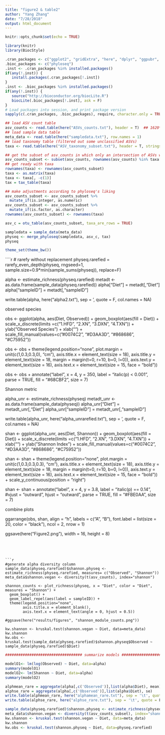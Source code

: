 ```yaml
---
title: "figure2 & table2"
author: "Yang Zhang"
date: "7/28/2018"
output: html_document
---
```


```r
knitr::opts_chunk$set(echo = TRUE)
```

```r
library(knitr)
library(BiocStyle)

.cran_packages <- c("ggplot2", "gridExtra", "here", "dplyr", "ggpubr", "vegan")
.bioc_packages <- c("phyloseq")
.inst <- .cran_packages %in% installed.packages()
if(any(!.inst)) {
   install.packages(.cran_packages[!.inst])
}
.inst <- .bioc_packages %in% installed.packages()
if(any(!.inst)) {
   source("http://bioconductor.org/biocLite.R")
   biocLite(.bioc_packages[!.inst], ask = F)
}
# Load packages into session, and print package version
sapply(c(.cran_packages, .bioc_packages), require, character.only = TRUE)
```


```r
## load ASV count table
asv_counts <- read.table(here("ASVs_counts.txt"), header = T)  ## 1620*47
## load sample data table
meta_data <- read.table(here("sampledata.txt"), row.names = 1)
## load taxonomy table (filtered out some unclassified ASVs)
taxa <- read.table(here("ASV_taxonomy_subset.txt"), header = T, stringsAsFactors = FALSE, sep = "\t", fill = TRUE, quote = "")

## get the subset of asv_counts in which only an intersection of ASVs with taxa are shown.
asv_counts_subset <- subset(asv_counts, rownames(asv_counts) %in% taxa[,1])  ## 786*47
## get ready with taxa
rownames(taxa) <- rownames(asv_counts_subset)
taxa <- as.matrix(taxa)
taxa <- taxa[, -c(1)]
tax = tax_table(taxa)

## make adjustments according to phyloseq's liking
asv_counts_subset <- asv_counts_subset %>% 
  mutate_if(is.integer, as.numeric)
asv_counts_subset <- asv_counts_subset %>% 
  mutate_if(is.factor, as.character)
rownames(asv_counts_subset) <- rownames(taxa)

asv_c = otu_table(asv_counts_subset, taxa_are_rows = TRUE)

sampledata = sample_data(meta_data)
physeq <- merge_phyloseq(sampledata, asv_c, tax)
physeq
```


```r
theme_set(theme_bw())
```


````r
# rarefy without replacement
physeq.rarefied = rarefy_even_depth(physeq, rngseed=1, sample.size=0.9*min(sample_sums(physeq)), replace=F)

alpha <- estimate_richness(physeq.rarefied)
metadt <- as.data.frame(sample_data(physeq.rarefied))
alpha["Diet"] = metadt[,"Diet"] 
alpha["sampleID"] = metadt[,"sampleID"]

write.table(alpha, here("alpha2.txt"), sep = '\t', quote = F, col.names = NA)

#################################### observed species ##########################################

obs <- ggplot(alpha, aes(Diet, Observed)) + 
  geom_boxplot(aes(fill = Diet)) + 
  scale_x_discrete(limits =c("1.HFD", "2.XN", "3.DXN", "4.TXN")) + 
  ylab("Observed Species") + xlab("") + 
  scale_fill_manual(values=c("#0074C2", "#D3AA3D", "#868686", "#C75952"))

obs <- obs + theme(legend.position="none",
                   plot.margin = unit(c(1,0.3,0.3,0), "cm"),
                   axis.title.x = element_text(size = 18),
                   axis.title.y = element_text(size = 18, margin = margin(t=0, r=10, b=0, l=0)),
                   axis.text.y = element_text(size = 16),
                   axis.text.x = element_text(size = 15, face = "bold"))

obs <- obs + annotate("label", x = 4, y = 350, label = "italic(p) < 0.001", 
             parse = TRUE, fill = "#68CBF2", size = 7)

##################################### Shannon metric ##########################################

alpha_unr <- estimate_richness(physeq)
metadt_unr <- as.data.frame(sample_data(physeq))
alpha_unr["Diet"] = metadt_unr[,"Diet"] 
alpha_unr["sampleID"] = metadt_unr[,"sampleID"]

write.table(alpha_unr, here("alpha_unrarefied.txt"), sep = '\t', quote = F, col.names = NA)


shan <- ggplot(alpha_unr, aes(Diet, Shannon)) +
  geom_boxplot(aes(fill = Diet)) + 
  scale_x_discrete(limits =c("1.HFD", "2.XN", "3.DXN", "4.TXN")) + 
  xlab("") + ylab("Shannon Index") +
  scale_fill_manual(values=c("#0074C2", "#D3AA3D", "#868686", "#C75952"))



shan <- shan + theme(legend.position="none",
                     plot.margin = unit(c(1,0.3,0.3,0.3), "cm"),
                      axis.title.x = element_text(size = 18),
                     axis.title.y = element_text(size = 18, margin = margin(t=0, r=10, b=0, l=0)),
                      axis.text.y = element_text(size = 16),
                      axis.text.x = element_text(size = 15, face = "bold")) +
  scale_y_continuous(position = "right")

shan <- shan + annotate("label", x = 4, y = 3.8, label = "italic(p) == 0.14", 
             #vjust = "outward", hjust = "outward", 
             parse = TRUE, fill = "#FBE0AA", size = 7)

##################################### combine plots #############################################

ggarrange(obs, shan, align = "h",
          labels = c("A", "B"), 
          font.label = list(size = 20, color = "black"),
          ncol = 2, nrow = 1)

ggsave(here("Figure2.png"), width = 16, height = 8)
```




```r
#generate alpha diversity column
sample_data(physeq.rarefied)$shannon.physeq <- estimate_richness(physeq.rarefied, measures= c("Observed", "Shannon"))
meta_data$shannon.vegan <- diversity(t(asv_counts), index="shannon")

shannon_counts <- plot_richness(physeq, x = "Diet", color = "Diet", measures = "Shannon") +
  geom_boxplot() +
  geom_label_repel(aes(label = sampleID)) + 
  theme(legend.position="none", 
        axis.title.x = element_blank(),
        axis.text.x = element_text(angle = 0, hjust = 0.5))

#ggsave(here("results/figures", "shannon_module_counts.png"))

kw.shannon <- kruskal.test(shannon.vegan ~ Diet, data=meta_data)
kw.shannon
kw.obs <- kruskal.test(sample_data(physeq.rarefied)$shannon.physeq$Observed ~ sample_data(physeq.rarefied)$Diet)
```


```r
################################### summarize models ###########################################

modelO1<- lm(log(Observed) ~ Diet, data=alpha) 
summary(modelO1)
modelO2<- lm(Shannon ~ Diet, data=alpha) 
summary(modelO2)

alphmean_rare = aggregate(alpha[,c('Observed')],list(alpha$Diet), mean)
alphse_rare = aggregate(alpha[,c('Observed')],list(alpha$Diet), se)
write.table(alphmean_rare, here("alphamean_rare.txt"), sep = '\t', quote = F, col.names = NA)
write.table(alphse_rare, here("alphse_rare.txt"), sep = '\t', quote = F, col.names = NA)

sample_data(physeq.rarefied)$shannon.physeq <- estimate_richness(physeq, measures= c("Observed", "Shannon"))
meta_data$shannon.vegan <- diversity(t(asv_counts_subset), index="shannon")
kw.shannon <- kruskal.test(shannon.vegan ~ Diet, data=meta_data)
kw.shannon
kw.obs <- kruskal.test(shannon.physeq ~ Diet, data=physeq.rarefied)
```



